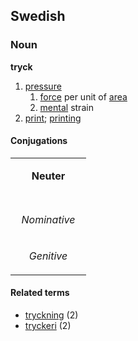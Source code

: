 ==Swedish==
===Noun===
'''tryck'''
#[[pressure]]
##[[force]] per unit of [[area]]
##[[mental]] strain
#[[print]]; [[printing]] {{rfdef}}

====Conjugations====
{| border=1 cellspacing=0 
| bgcolor=#FFFFF0 colspan=5 align=center | '''Neuter''' 
|- 
|- bgcolor=#FFFFF0 align=center 
! rowspan=2 | 
| colspan=2 width=105 | ''Singular'' 
| colspan=2 | ''Plural'' 
|- bgcolor=#FFFFF0 align=center 
| width=105 | ''Indefinite'' 
| width=105 | ''Definite'' 
| width=105 | ''Indefinite'' 
|  width=105 | ''Definite'' 
|- align=center 
| width=105 bgcolor=#FFFFF0 | ''Nominative'' 
| [[tryck]] 
| [[trycket]] 
| [[tryck]] 
| [[trycken]] 
|- align=center 
| width=105 bgcolor=#FFFFF0 | ''Genitive'' 
| [[trycks]] 
| [[tryckets]] 
| [[trycks]] 
| [[tryckens]] 
|} 

====Related terms====
*[[tryckning]] (2)
*[[tryckeri]] (2)